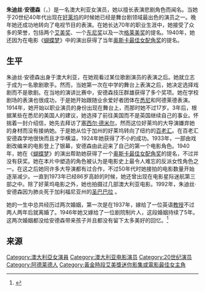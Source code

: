 {{Infobox entertainer
| type = 女演员
| image        = Judith Anderson 1934-09-11.jpg
| caption      = 1934年
| birth_name   = Frances Margaret Anderson
| birth_date   = {{Birth date|df=yes|1897|2|10}}
| birth_place  = {{AUS}}[[南澳大利亚州|南澳大利亚州]][[阿德莱德|阿德莱德]]
| death_date   = {{Death date and age|df=yes|1992|1|3|1897|2|10}}<ref>{{Cite web |url=http://www.starpulse.com/Actresses/Anderson,_Dame_Judith/Biography/ |title=Dame Judith Anderson |access-date=2013-07-22 |archive-date=2016-03-04 |archive-url=https://web.archive.org/web/20160304110043/http://www.starpulse.com/Actresses/Anderson,_Dame_Judith/Biography/ }}</ref>
| death_place  = {{USA}}[[加利福尼亚州|加利福尼亚州]][[圣巴巴拉_(加利福尼亚州)|圣巴巴拉]] 
| spouse       = {{marriage|Benjamin Harrison Lehmann|1937|1939}}<br>{{marriage|Luther Greene|1946|1951}}
| years_active = 1915–1987
| emmyawards='''最佳女主角'''<br>1955年 《Hallmark Hall of Fame》<br>1961年 《Hallmark Hall of Fame》
| tonyawards='''最佳舞台劇女主角'''<br>1948年 《Medea》
}}
'''朱迪丝·安德森'''{{DBE}}（{{lang-en|'''Judith Anderson'''}}，{{bd|1897年|2月10日|1992年|1月3日}}）是一名澳大利亚女演员，她以擅长表演悲剧角色而闻名。当她于20世纪40年代出现在[[好莱坞|好莱坞]]的时候她已经是舞台剧领域最出色的演员之一。晚年她还成功地转向了电视节目的表演。在她长达70年的职业生涯中，她接受了众多的荣誉，包括两个[[艾美奖|艾美奖]]、一个[[东尼奖|东尼奖]]以及一次[[格莱美奖|格莱美奖]]的提名。1940年，她还因为在电影《[[蝴蝶梦_(电影)|蝴蝶梦]]》中的演出获得了当年[[奥斯卡最佳女配角奖|奥斯卡最佳女配角奖]]的提名。
==生平==
朱迪丝·安德森出身于澳大利亚，在她观看过某位歌剧演员的表演之后。她就立志于成为一名歌剧歌手。然而，当她第一次在中学的舞台上表演之后，她决定选择戏剧而不是歌剧。在当地的演讲比赛中，安德森技压群雄获得了多个奖项。她在学校剧场的表演也很成功，于是她开始跟随业余爱好者团体在[[悉尼|悉尼]]和阿德莱德表演。1914年，她开始以职业演员的身份出现在舞台上，而那时她不过17岁。3年后，根据某些在悉尼的美国人的建议，她选择了前往美国而不是英国继续自己的事业。怀揣着一封介绍信，她先去拜访了[[塞西尔·德米尔|塞西尔·德米尔]]，然而这位好莱坞的大导演嫌弃她的身材而没有接纳她。于是她从位于加州的好莱坞转向了纽约的[[百老汇|百老汇]]。在百老汇安德森学地很快而且才华横溢，1924年她获得了不小的成功。1933年，一部由戏剧改编来的电影登上了银幕，安德森由此迎来了自己的第一个电影角色。1940年，她在《[[蝴蝶梦_(电影)|蝴蝶梦]]》的演出帮助她获得了一个[[奥斯卡最佳女配角奖|奥斯卡最佳女配角奖]]的提名，不过并没有获奖。她在本片中塑造的角色被认为是电影史上最令人难忘的反派女性角色之一。在这之后她同许多大导演都有过合作，不过50年代时她接拍的电影数量开始逐渐减少。一直到1973年已经86岁高龄的时候，她还曾出现在电影星际迷航第三部之中。除了好莱坞电影之外，她也拍摄过几部澳大利亚电影。1992年，朱迪丝·安德森因为肺炎死于加利福尼亚州的[[圣巴巴拉_(加利福尼亚州)|圣巴巴拉]] 。

她的一生中总共经历过两次婚姻，第一次是在1937年，嫁给了一位英语[[教授|教授]]不过两人两年后就离婚了。1946年她又嫁给了一位剧院制片人，这段婚姻持续了5年。这两次婚姻都没给安德森带来孩子并且都没有留下太多美好的回忆。<ref>{{Cite web |url=http://www.hollywoodsgoldenage.com/actors/judith_anderson.html |title=Judith Anderson (1897-1992) |access-date=2013-07-22 |archive-date=2020-06-13 |archive-url=https://web.archive.org/web/20200613190243/http://www.hollywoodsgoldenage.com/actors/judith_anderson.html |dead-url=no }}</ref>
==来源==
{{Reflist}}
{{托尼獎最佳話劇女主角}}
{{黃金時段艾美獎迷你影集／電視電影最佳女主角}}
{{Authority control}}
[[Category:澳大利亞女演員|Category:澳大利亞女演員]]
[[Category:澳大利亚电影演员|Category:澳大利亚电影演员]]
[[Category:20世纪演员|Category:20世纪演员]]
[[Category:阿德莱德人|Category:阿德莱德人]]
[[Category:黃金時段艾美獎迷你影集或電影最佳女主角|Category:黃金時段艾美獎迷你影集或電影最佳女主角]]